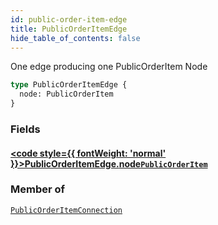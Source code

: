 ```yaml
---
id: public-order-item-edge
title: PublicOrderItemEdge
hide_table_of_contents: false
---
```








One edge producing one PublicOrderItem Node

```graphql
type PublicOrderItemEdge {
  node: PublicOrderItem
}
```


### Fields

#### [<code style={{ fontWeight: 'normal' }}>PublicOrderItemEdge.<b>node</b></code>](#)<Bullet />[`PublicOrderItem`](/demand/api/graphql-storefront/reference/objects/public-order-item) <Badge class="secondary" text="object"/>
> 
> 



### Member of

[`PublicOrderItemConnection`](/demand/api/graphql-storefront/reference/objects/public-order-item-connection)  <Badge class="secondary" text="object"/>



